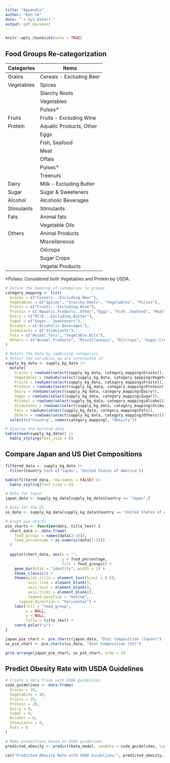 ```yaml
---
title: "Appendix"
author: "Ken Ye"
date: "`r Sys.Date()`"
output: pdf_document
---
```


```r
knitr::opts_chunk$set(echo = TRUE)
```

## Food Groups Re-categorization

| Categories | Items                    |
|------------|--------------------------|
| Grains     | Cereals - Excluding Beer |
| Vegetables | Spices                   |
|            | Starchy Roots            |
|            | Vegetables               |
|            | Pulses\*                 |
| Fruits     | Fruits - Excluding Wine  |
| Protein    | Aquatic Products, Other  |
|            | Eggs                     |
|            | Fish, Seafood            |
|            | Meat                     |
|            | Offals                   |
|            | Pulses\*                 |
|            | Treenuts                 |
| Dairy      | Milk - Excluding Butter  |
| Sugar      | Sugar & Sweeteners       |
| Alcohol    | Alcoholic Beverages      |
| Stimulants | Stimulants               |
| Fats       | Animal fats              |
|            | Vegetable Oils           |
| Others     | Animal Products          |
|            | Miscellaneous            |
|            | Oilcrops                 |
|            | Sugar Crops              |
|            | Vegetal Products         |

\*Pulses: Considered both Vegetables and Protein by USDA.

```r
# Define the mapping of categories to groups
category_mapping <- list(
  Grains = c("Cereals...Excluding.Beer"),
  Vegetables = c("Spices", "Starchy.Roots", "Vegetables", "Pulses"),
  Fruits = c("Fruits...Excluding.Wine"),
  Protein = c("Aquatic.Products..Other","Eggs", "Fish..Seafood", "Meat", "Offals", "Pulses", "Treenuts"),
  Dairy = c("Milk...Excluding.Butter"),
  Sugar = c("Sugar...Sweeteners"),
  Alcohol = c("Alcoholic.Beverages"),
  Stimulants = c("Stimulants"),
  Fats = c("Animal.fats", "Vegetable.Oils"),
  Others = c("Animal.Products", "Miscellaneous", "Oilcrops", "Sugar.Crops", "Vegetal.Products")
)

# Mutate the data by combining categories
# Select the variables we are interested in
supply_kg_data <- supply_kg_data |>
  mutate(
    Grains = rowSums(select(supply_kg_data, category_mapping$Grains)),
    Vegetables = rowSums(select(supply_kg_data, category_mapping$Vegetables)),
    Fruits = rowSums(select(supply_kg_data, category_mapping$Fruits)),
    Protein = rowSums(select(supply_kg_data, category_mapping$Protein)),
    Dairy = rowSums(select(supply_kg_data, category_mapping$Dairy)),
    Sugar = rowSums(select(supply_kg_data, category_mapping$Sugar)),
    Alcohol = rowSums(select(supply_kg_data, category_mapping$Alcohol)),
    Stimulants = rowSums(select(supply_kg_data, category_mapping$Stimulants)),
    Fats = rowSums(select(supply_kg_data, category_mapping$Fats)),
    Others = rowSums(select(supply_kg_data, category_mapping$Others))) |>
  select(c("Country", names(category_mapping), "Obesity"))

# Display the mutated data
kable(head(supply_kg_data)) |>
  kable_styling(font_size = 6)
```

## Compare Japan and US Diet Compositions

```r
filtered_data <- supply_kg_data |>
  filter(Country %in% c("Japan", "United States of America"))

kable(filtered_data, row.names = FALSE) |>
  kable_styling(font_size = 6)
```

```r
# Data for Japan
japan_data <- supply_kg_data[supply_kg_data$Country == "Japan",]

# Data for the US
us_data <- supply_kg_data[supply_kg_data$Country == "United States of America",]
```

```r
# Graph pie charts
pie_charts <- function(data, title_text) {
  chart_data <- data.frame(
    food_groups = names(data[2:10]),
    food_percentage = as.numeric(data[2:10])
  )
  
  ggplot(chart_data, aes(x = "", 
                         y = food_percentage, 
                         fill = food_groups)) +
    geom_bar(stat = "identity", width = 1) +
    theme_classic() +
    theme(plot.title = element_text(hjust = 0.5),
          axis.line = element_blank(),
          axis.text = element_blank(),
          axis.ticks = element_blank(), 
          legend.position = "bottom", 
      legend.direction = "horizontal") +
    labs(fill = "food_group",
         x = NULL,
         y = NULL,
         title = title_text) + 
    coord_polar("y")
}

japan_pie_chart <- pie_charts(japan_data, "Diet Composition (Japan)")
us_pie_chart <- pie_charts(us_data, "Diet Composition (US)")

grid.arrange(japan_pie_chart, us_pie_chart, nrow = 2)
```

## Predict Obesity Rate with USDA Guidelines

```r
# Create a data frame with USDA guidelines
usda_guidelines <- data.frame(
  Grains = 30,
  Vegetables = 40,
  Fruits = 10,
  Protein = 20,
  Dairy = 0, 
  Sugar = 0, 
  Alcohol = 0, 
  Stimulants = 0, 
  Fats = 0
)
```

```r
# Make predictions based on USDA guidelines
predicted_obesity <- predict(beta_model, newdata = usda_guidelines, type = "response")

cat("Predicted Obesity Rate with USDA Guidelines:", predicted_obesity, "\n")
```
